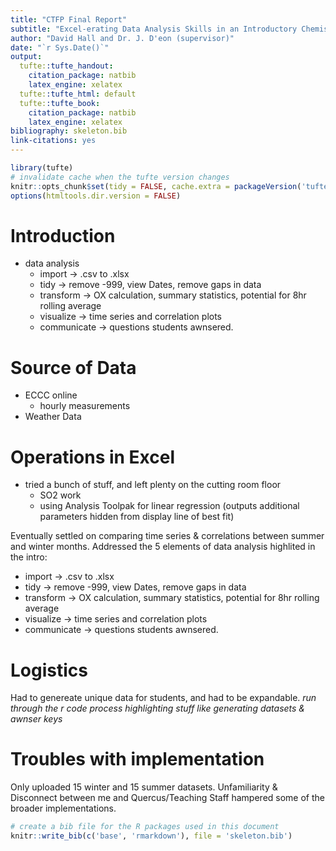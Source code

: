 ```yaml
---
title: "CTFP Final Report"
subtitle: "Excel-erating Data Analysis Skills in an Introductory Chemistry Lab"
author: "David Hall and Dr. J. D'eon (supervisor)"
date: "`r Sys.Date()`"
output:
  tufte::tufte_handout:
    citation_package: natbib
    latex_engine: xelatex
  tufte::tufte_html: default
  tufte::tufte_book:
    citation_package: natbib
    latex_engine: xelatex
bibliography: skeleton.bib
link-citations: yes
---
```


```r
library(tufte)
# invalidate cache when the tufte version changes
knitr::opts_chunk$set(tidy = FALSE, cache.extra = packageVersion('tufte'))
options(htmltools.dir.version = FALSE)
```

# Introduction

* data analysis 
  + import -> .csv to .xlsx
  + tidy -> remove -999, view Dates, remove gaps in data
  + transform -> OX calculation, summary statistics, potential for 8hr rolling average
  + visualize -> time series and correlation plots
  + communicate -> questions students awnsered. 

# Source of Data

* ECCC online
  + hourly measurements
* Weather Data

# Operations in Excel 

* tried a bunch of stuff, and left plenty on the cutting room floor
  + SO2 work 
  + using Analysis Toolpak for linear regression (outputs additional parameters hidden from display line of best fit)
  
Eventually settled on comparing time series & correlations between summer and winter months. Addressed the 5 elements of data analysis highlited in the intro:

  * import -> .csv to .xlsx
  * tidy -> remove -999, view Dates, remove gaps in data
  * transform -> OX calculation, summary statistics, potential for 8hr rolling average
  * visualize -> time series and correlation plots
  * communicate -> questions students awnsered. 

# Logistics

Had to genereate unique data for students, and had to be expandable. 
*run through the r code process highlighting stuff like generating datasets & awnser keys* 

# Troubles with implementation

Only uploaded 15 winter and 15 summer datasets. Unfamiliarity & Disconnect between me and Quercus/Teaching Staff hampered some of the broader implementations. 


```r
# create a bib file for the R packages used in this document
knitr::write_bib(c('base', 'rmarkdown'), file = 'skeleton.bib')
```
